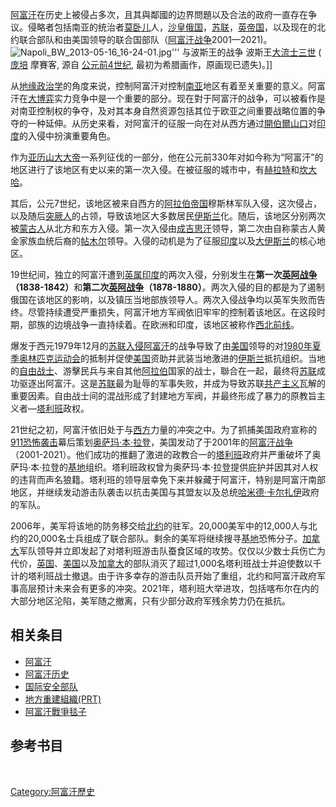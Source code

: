{{Refimprove|date=2016年7月}}
{{disputed}}
[[阿富汗|阿富汗]]在历史上被侵占多次，且其與鄰國的边界問題以及合法的政府一直存在争议。侵略者包括南亚的统治者[[莫卧儿|莫卧儿]]人，[[沙皇俄国|沙皇俄国]]，[[苏联|苏联]]，[[英帝国|英帝国]]，以及现在的北约联合部队和由美国领导的联合国部队（[[阿富汗戰爭_(2001年)|阿富汗战争]]2001—2021)。
[[File:Napoli_BW_2013-05-16_16-24-01.jpg|thumb]]''' 与波斯王的战争 波斯王[[大流士三世|大流士三世]] ( [[庞培|庞培]] 摩賽客, 源自 [[公元前4世纪|公元前4世纪]], 最初为希腊画作，原画现已遗失)。]]

从[[地缘政治学|地缘政治学]]的角度来说，控制阿富汗对控制[[南亚|南亚]]地区有着至关重要的意义。阿富汗在[[大博弈|大博弈]]实力竞争中是一个重要的部分。现在對于阿富汗的战争，可以被看作是对南亚控制权的争夺，及对其本身自然资源包括其位于欧亚之间重要战略位置的争夺的一种延伸。从历史来看，对阿富汗的征服一向在对从西方通过[[開伯爾山口|開伯爾山口]]对[[印度|印度]]的入侵中扮演重要角色。

作为[[亚历山大大帝|亚历山大大帝]]一系列征伐的一部分，他在公元前330年对如今称为“阿富汗”的地区进行了该地区有史以来的第一次入侵。在被征服的城市中，有[[赫拉特|赫拉特]]和[[坎大哈|坎大哈]]。

其后，公元7世纪，该地区被来自西方的[[阿拉伯帝国|阿拉伯帝国]]穆斯林军队入侵，这次侵占，以及随后[[突厥人|突厥人]]的占领，导致该地区大多数居民[[伊斯兰|伊斯兰]]化。随后，该地区分别两次被[[蒙古帝国|蒙古人]]从北方和东方入侵。第一次入侵由[[成吉思汗|成吉思汗]]领导，第二次由自称蒙古人黄金家族血统后裔的[[帖木尔|帖木尔]]领导。入侵的动机是为了征服[[印度|印度]]以及[[伊斯兰世界|大伊斯兰]]的核心地区。

19世纪间，独立的阿富汗遭到[[英属印度|英属印度]]的两次入侵，分别发生在'''第一次[[第一次英國阿富汗戰爭|英阿战争]]（1838-1842）'''和'''第二次[[第二次英国-阿富汗战争|英阿战争]]（1878-1880）'''。两次入侵的目的都是为了遏制俄国在该地区的影响，以及镇压当地部族领导人。两次入侵战争均以英军失败而告终。尽管持续遭受严重损失，阿富汗地方军阀依旧牢牢的控制着该地区。在这段时期，部族的边境战争一直持续着。在欧洲和印度，该地区被称作[[西北邊境省|西北前线]]。


爆发于西元1979年12月的[[苏联入侵阿富汗|苏联入侵阿富汗]]的战争导致了由[[美国|美国]]领导的对[[1980年夏季奥林匹克运动会|1980年夏季奥林匹克运动会]]的抵制并促使[[美国|美国]]资助并武装当地激进的[[伊斯兰|伊斯兰]]抵抗组织。当地的[[塔利班|自由战士]]、游擊民兵与来自其他[[阿拉伯|阿拉伯]]国家的战士，聯合在一起，最终将[[苏联|苏联]]成功驱逐出阿富汗。这是[[苏联|苏联]]最为耻辱的军事失败，并成为导致苏联[[共产主义|共产主义]]瓦解的重要因素。自由战士间的混战形成了封建地方军阀，并最终形成了暴力的原教旨主义者—[[塔利班|塔利班]]政权。

21世纪之初，阿富汗依旧处于与[[西方|西方]]力量的冲突之中。为了抓捕美国政府宣称的[[911恐怖袭击|911恐怖袭击]]幕后策划[[奥萨玛·本·拉登|奥萨玛·本·拉登]]，美国发动了于2001年的[[阿富汗戰爭_(2001年)|阿富汗战争]]（2001-2021）。他们成功的推翻了激进的政教合一的[[塔利班|塔利班]]政府并严重破坏了奥萨玛·本·拉登的[[基地|基地]]组织。塔利班政权曾为奥萨玛·本·拉登提供庇护并因其对人权的违背而声名狼籍。塔利班的领导层幸免下来并躲藏于阿富汗，特别是阿富汗南部地区，并继续发动游击队袭击以抗击美国与其盟友以及总统[[哈米德·卡尔扎伊|哈米德·卡尔扎伊]]政府的军队。

2006年，美军将该地的防务移交给[[北约|北约]]的驻军。20,000美军中的12,000人与北约的20,000名士兵组成了联合部队。剩余的美军将继续搜寻[[基地|基地]]恐怖分子。[[加拿大|加拿大]]军队领导并立即发起了对塔利班游击队蚕食区域的攻势。仅仅以少数士兵伤亡为代价，[[英国|英国]]、[[美国|美国]]以及[[加拿大|加拿大]]的部队消灭了超过1,000名塔利班战士并迫使数以千计的塔利班战士撤退。由于许多幸存的游击队员开始了重组，北约和阿富汗政府军事高层预计未来会有更多的冲突。2021年，塔利班大举进攻，包括喀布尔在内的大部分地区沦陷，美军随之撤离，只有少部分政府军残余势力仍在抵抗。

==相关条目==
*[[阿富汗|阿富汗]]
*[[阿富汗历史|阿富汗历史]]
*[[国际安全部队|国际安全部队]]
*[[地方重建組織|地方重建組織(PRT)]]
*[[戰爭毯子|阿富汗戰爭毯子]]

==参考书目==
<br />

{{Authority control}}
[[Category:阿富汗歷史|Category:阿富汗歷史]]